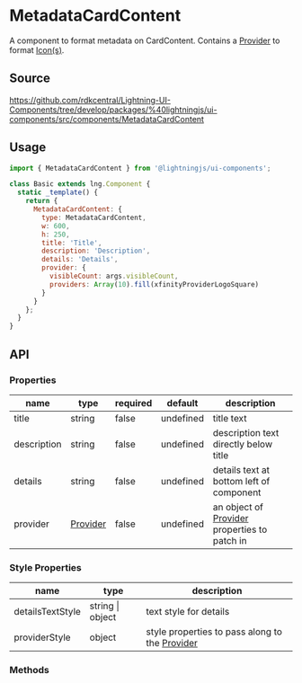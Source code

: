 ﻿<!--
  Copyright 2023 Comcast Cable Communications Management, LLC

  Licensed under the Apache License, Version 2.0 (the "License");
  you may not use this file except in compliance with the License.
  You may obtain a copy of the License at

  http://www.apache.org/licenses/LICENSE-2.0

  Unless required by applicable law or agreed to in writing, software
  distributed under the License is distributed on an "AS IS" BASIS,
  WITHOUT WARRANTIES OR CONDITIONS OF ANY KIND, either express or implied.
  See the License for the specific language governing permissions and
  limitations under the License.

  SPDX-License-Identifier: Apache-2.0
-->


# MetadataCardContent

A component to format metadata on CardContent. Contains a [Provider](?path=/docs/components-provider--basic) to format [Icon(s)](?path=/docs/components-icon--png).

## Source

https://github.com/rdkcentral/Lightning-UI-Components/tree/develop/packages/%40lightningjs/ui-components/src/components/MetadataCardContent

## Usage

```js
import { MetadataCardContent } from '@lightningjs/ui-components';

class Basic extends lng.Component {
  static _template() {
    return {
      MetadataCardContent: {
        type: MetadataCardContent,
        w: 600,
        h: 250,
        title: 'Title',
        description: 'Description',
        details: 'Details',
        provider: {
          visibleCount: args.visibleCount,
          providers: Array(10).fill(xfinityProviderLogoSquare)
        }
      }
    };
  }
}
```

<Canvas>
  <Story id="components-metadatacardcontent--metadata-card-content" />
</Canvas>

## API

### Properties

| name        | type                                                 | required | default   | description                                                                              |
| ----------- | ---------------------------------------------------- | -------- | --------- | ---------------------------------------------------------------------------------------- |
| title       | string                                               | false    | undefined | title text                                                                               |
| description | string                                               | false    | undefined | description text directly below title                                                    |
| details     | string                                               | false    | undefined | details text at bottom left of component                                                 |
| provider    | [Provider](?path=/docs/utilities-provider--provider) | false    | undefined | an object of [Provider](?path=/docs/utilities-provider--provider) properties to patch in |

### Style Properties

| name             | type             | description                                                                              |
| ---------------- | ---------------- | ---------------------------------------------------------------------------------------- |
| detailsTextStyle | string \| object | text style for details                                                                   |
| providerStyle    | object           | style properties to pass along to the [Provider](?path=/docs/components-provider--basic) |

### Methods
